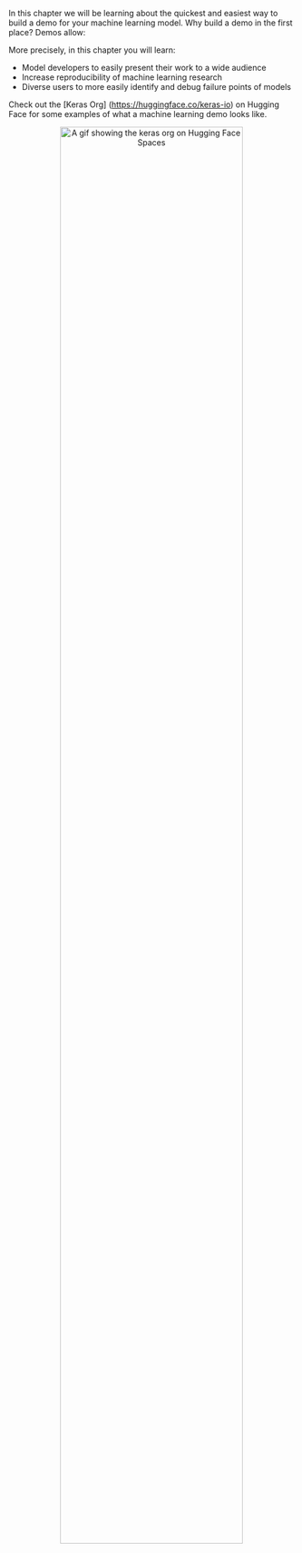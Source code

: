 In this chapter we will be learning about the quickest and easiest way to build a demo for your machine learning model. Why build a demo in the first place? Demos allow:

More precisely, in this chapter you will learn:

- Model developers to easily present their work to a wide audience
- Increase reproducibility of machine learning research
- Diverse users to more easily identify and debug failure points of models

Check out the [Keras Org] (https://huggingface.co/keras-io) on Hugging Face for some examples of what a machine learning demo looks like.

<p align="center">
<img src="/course/static/chapter9/keras-org.gif" alt="A gif showing the keras org on Hugging Face Spaces" width="80%"/>
</p>
